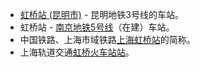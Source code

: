 * [[虹桥站_(昆明市)|虹桥站 (昆明市)]] - 昆明地铁3号线的车站。
* 虹桥站 - [[南京地铁5号线|南京地铁5号线]]（在建）车站。
* 中国铁路、上海市域铁路[[上海虹桥站|上海虹桥站]]的简称。
* 上海轨道交通[[虹桥火车站站|虹桥火车站站]]。

{{Disambiguation|Cat=三字車站名消歧義}}